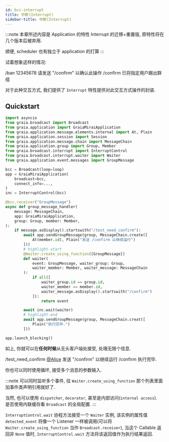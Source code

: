 ```yaml
---
id: bcc-interrupt
title: 中断(Interrupt)
sidebar-title: 中断(Interrupt)
---
```


:::note
本章所述内容是 Application 的特性 Interrupt 的迁移+重置版, 原特性将在几个版本后被弃用.

顺便, scheduler 也有独立于 application 的打算
:::

试着想象这样的情况:


<ChatPanel title="聊天记录">
    <Chat nickname="Alice" color="#cc0066">/ban 12345678</Chat>
    <Chat nickname="Bot" color="#2292dd">请发送 "/confirm" 以确认此操作</Chat>
    <Chat nickname="Alice" color="#cc0066">/confirm</Chat>
    <Chat nickname="Bot" color="#2292dd">已将指定用户踢出群组</Chat>
</ChatPanel>

对于此种交互方式, 我们提供了 `Interrupt` 特性提供对此交互方式操作的封装.

## Quickstart

``` python
import asyncio
from graia.broadcast import Broadcast
from graia.application import GraiaMiraiApplication
from graia.application.message.elements.internal import At, Plain
from graia.application.session import Session
from graia.application.message.chain import MessageChain
from graia.application.group import Group, Member
from graia.broadcast.interrupt import InterruptControl
from graia.broadcast.interrupt.waiter import Waiter
from graia.application.event.messages import GroupMessage

bcc = Broadcast(loop=loop)
app = GraiaMiraiApplication(
    broadcast=bcc,
    connect_info=...,
)
inc = InterruptControl(bcc)

@bcc.receiver("GroupMessage")
async def group_message_handler(
    message: MessageChain,
    app: GraiaMiraiApplication,
    group: Group, member: Member,
):
    if message.asDisplay().startswith("/test_need_confirm"):
        await app.sendGroupMessage(group, MessageChain.create([
            At(member.id), Plain("发送 /confirm 以继续运行")
        ]))
        # highlight-start
        @Waiter.create_using_function([GroupMessage])
        def waiter(
            event: GroupMessage, waiter_group: Group,
            waiter_member: Member, waiter_message: MessageChain
        ):
            if all([
                waiter_group.id == group.id,
                waiter_member == member.id,
                waiter_message.asDisplay().startswith("/confirm")
            ]):
                return event

        await inc.wait(waiter)
        # highlight-end
        await app.sendGroupMessage(group, MessageChain.creat([
            Plain("执行完毕.")
        ]))

app.launch_blocking()
```

如上, 你就可以在**任何时候**从无头客户端处接受, 处理无限个信息.

<ChatPanel title="聊天记录">
    <Chat nickname="Alice" color="#cc0066">/test_need_confirm</Chat>
    <Chat nickname="Bot" color="#2292dd"><a href="#" style={{"color": "blue"}}>@Alice</a> 发送 "/confirm" 以继续运行</Chat>
    <Chat nickname="Alice" color="#cc0066">/confirm</Chat>
    <Chat nickname="Bot" color="#2292dd">执行完毕.</Chat>
</ChatPanel>

你也可以同时使用循环, 接受多个消息的参数输入.

:::note
可以同时监听多个事件, 往 `Waiter.create_using_function` 那个列表里面加事件类声明引用就好了.

当然, 也可以使用 `dispatcher`, `decorator`, 甚至是内部访问(`internal access`).  
是否使用内联缓存看 `Broadcast` 的全局配置.
:::

`InterruptControl.wait` 协程方法接受一个 `Waiter` 实例,
该实例的属性值 `detected_event` 将像一个 Listener 一样被调用(可以将 `Waiter.create_using_function` 当作 `Broadcast.receiver`),
当这个 Callable 返回非 `None` 值时, `InterruptControl.wait` 方法将该返回值作为执行结果返回.